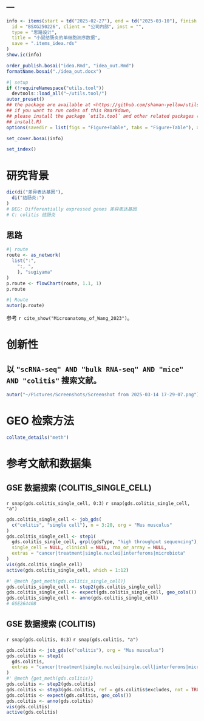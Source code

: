 ---
---

```r
info <- items(start = td("2025-02-27"), end = td("2025-03-10"), finish = td(NA),
  id = "BSXG250226", client = "公司内部", inst = "",
  type = "思路设计",
  title = "小鼠结肠炎的单细胞测序数据",
  save = ".items_idea.rds"
)
show.ic(info)

order_publish.bosai("idea.Rmd", "idea_out.Rmd")
formatName.bosai("./idea_out.docx")
```

```r
#| setup
if (!requireNamespace("utils.tool"))
  devtools::load_all("~/utils.tool/")
autor_preset()
## the package are available at <https://github.com/shaman-yellow/utils.tool>
## if you want to run codes of this Rmarkdown,
## please install the package `utils.tool` and other related packages (run
## install.R)
options(savedir = list(figs = "Figure+Table", tabs = "Figure+Table"), autor_asis = F)
```

```r
set_cover.bosai(info)
```

```r
set_index()
```

# 研究背景 {#abstract}

```r
dic(di("差异表达基因"),
  di("结肠炎:")
)
# DEG: Differentially expressed genes 差异表达基因
# C: colitis 结肠炎

```

## 思路 {#introduction}

```r
#| route
route <- as_network(
  list(":",
    ":, ",
    ), "sugiyama"
)
p.route <- flowChart(route, 1.1, 1)
p.route
```

```r
#| Route
autor(p.route)
```


参考 `r cite_show("Microanatomy_of_Wang_2023")`。

# 创新性 {#results}

## 以 `"scRNA-seq" AND "bulk RNA-seq" AND "mice" AND "colitis"` 搜索文献。

```r
autor("~/Pictures/Screenshots/Screenshot from 2025-03-14 17-29-07.png")
```

# GEO 检索方法

```r
collate_details("meth")
```

# 参考文献和数据集 {#workflow}

## GSE 数据搜索 (COLITIS_SINGLE_CELL)

`r snap(gds.colitis_single_cell, 0:3)`
`r snap(gds.colitis_single_cell, "a")`

```r
gds.colitis_single_cell <- job_gds(
  c("colitis", "single cell"), n = 3:20, org = "Mus musculus"
)
gds.colitis_single_cell <- step1(
  gds.colitis_single_cell, grpl(gdsType, "high throughput sequencing"), 
  single_cell = NULL, clinical = NULL, rna_or_array = NULL,
  extras = "cancer|treatment|single.nuclei|interferons|microbiota"
)
vis(gds.colitis_single_cell)
active(gds.colitis_single_cell, which = 1:12)

#' @meth {get_meth(gds.colitis_single_cell)}
gds.colitis_single_cell <- step2(gds.colitis_single_cell)
gds.colitis_single_cell <- expect(gds.colitis_single_cell, geo_cols())
gds.colitis_single_cell <- anno(gds.colitis_single_cell)
# GSE264408
```

## GSE 数据搜索 (COLITIS)

`r snap(gds.colitis, 0:3)`
`r snap(gds.colitis, "a")`

```r
gds.colitis <- job_gds(c("colitis"), org = "Mus musculus")
gds.colitis <- step1(
  gds.colitis,
  extras = "cancer|treatment|single.nuclei|single.cell|interferons|microbiota|treated|Inhibit"
)
#' @meth {get_meth(gds.colitis)}
gds.colitis <- step2(gds.colitis)
gds.colitis <- step3(gds.colitis, ref = gds.colitis$excludes, not = TRUE)
gds.colitis <- expect(gds.colitis, geo_cols())
gds.colitis <- anno(gds.colitis)
vis(gds.colitis)
active(gds.colitis)
```


